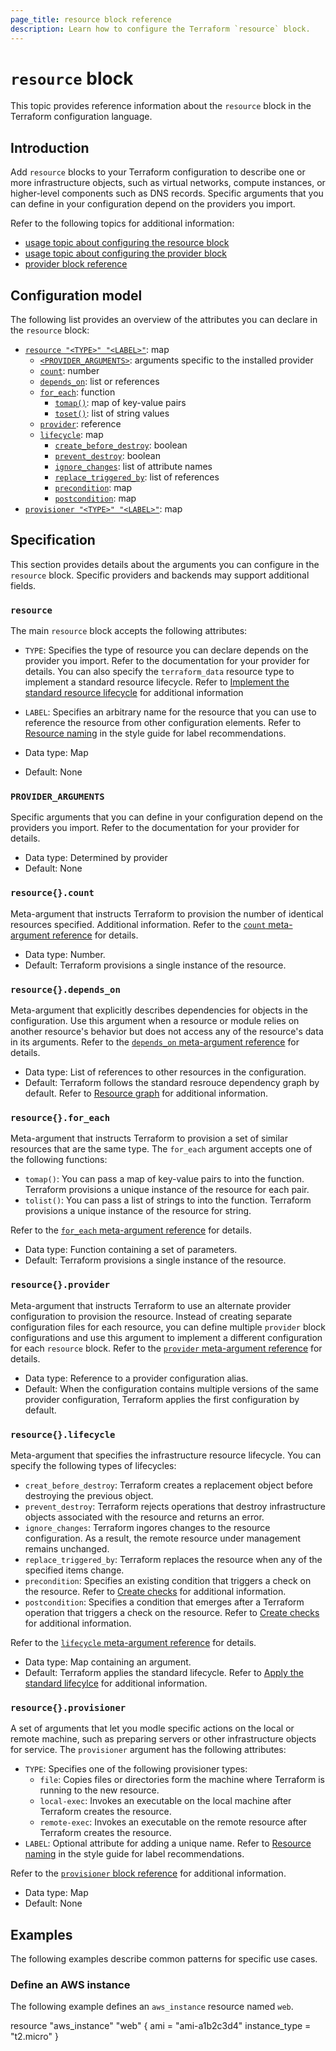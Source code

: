 ```yaml
---
page_title: resource block reference
description: Learn how to configure the Terraform `resource` block.
---
```


# `resource` block

This topic provides reference information about the `resource` block in the Terraform configuration language. 

## Introduction

Add `resource` blocks to your Terraform configuration to describe one or more infrastructure objects, such as virtual networks, compute instances, or higher-level components such as DNS records. Specific arguments that you can define in your configuration depend on the providers you import. 

Refer to the following topics for additional information:

- [usage topic about configuring the resource block]()
- [usage topic about configuring the provider block]()
- [provider block reference]()

## Configuration model

The following list provides an overview of the attributes you can declare in the `resource` block:

- [`resource "<TYPE>" "<LABEL>"`](#resource): map 
  - [`<PROVIDER_ARGUMENTS>`](#provider_arguments): arguments specific to the installed provider
  - [`count`](#resource-count): number 
  - [`depends_on`](#resource-depends_on): list or references
  - [`for_each`](#resource-for_each):  function
    - [`tomap()`](#resource-for_each): map of key-value pairs
    - [`toset()`](#resource-for_each): list of string values 
  - [`provider`](#resource-provider): reference
  - [`lifecycle`](#resource-lifecycle): map
    - [`create_before_destroy`](#resource-lifecycle): boolean
    - [`prevent_destroy`](#resource-lifecycle): boolean
    - [`ignore_changes`](#resource-lifecycle): list of attribute names
    - [`replace_triggered_by`](#resource-lifecycle): list of references
    - [`precondition`](#resource-lifecycle): map
    - [`postcondition`](#resource-lifecycle): map
- [`provisioner "<TYPE>" "<LABEL>"`](#resource-provisioner): map 


## Specification

This section provides details about the arguments you can configure in the `resource` block. Specific providers and backends may support additional fields.

### `resource`

The main `resource` block accepts the following attributes:

- `TYPE`: Specifies the type of resource you can declare depends on the provider you import. Refer to the documentation for your provider for details. You can also specify the `terraform_data` resource type to implement a standard resource lifecycle. Refer to [Implement the standard resource lifecycle](linky-link) for additional information
- `LABEL`: Specifies an arbitrary name for the resource that you can use to reference the resource from other configuration elements. Refer to [Resource naming](/terraform/language/style#resource-naming) in the style guide for label recommendations.

- Data type: Map
- Default: None

### `PROVIDER_ARGUMENTS`

Specific arguments that you can define in your configuration depend on the providers you import. Refer to the documentation for your provider for details.  

- Data type: Determined by provider
- Default: None

### `resource{}.count`

Meta-argument that instructs Terraform to provision the number of identical resources specified. Additional information. Refer to the [`count` meta-argument reference](/terraform/language/meta-arguments/count) for details. 

- Data type: Number. 
- Default: Terraform provisions a single instance of the resource.

### `resource{}.depends_on`

Meta-argument that explicitly describes dependencies for objects in the configuration. Use this argument when a resource or module relies on another resource's behavior but does not access any of the resource's data in its arguments. Refer to the [`depends_on` meta-argument reference](/terraform/language/meta-arguments/depends_on) for details.  

- Data type: List of references to other resources in the configuration. 
- Default: Terraform follows the standard resrouce dependency graph by default. Refer to [Resource graph](/terraform/internals/graph) for additional information.

### `resource{}.for_each`

Meta-argument that instructs Terraform to provision a set of similar resources that are the same type. The `for_each` argument accepts one of the following functions:

- `tomap()`: You can pass a map of key-value pairs to into the function. Terraform provisions a unique instance of the resource for each pair.  
- `tolist()`: You can pass a list of strings to into the function. Terraform provisions a unique instance of the resource for string. 

Refer to the [`for_each` meta-argument reference](/terraform/language/meta-arguments/for_each) for details.  

- Data type: Function containing a set of parameters. 
- Default: Terraform provisions a single instance of the resource.

### `resource{}.provider`

Meta-argument that instructs Terraform to use an alternate provider configuration to provision the resource. Instead of creating separate configuration files for each resource, you can define multiple `provider` block configurations and use this argument to implement a different configuration for each `resource` block. Refer to the [`provider` meta-argument reference](/terraform/language/meta-arguments/provider) for details.  

- Data type: Reference to a provider configuration alias.
- Default: When the configuration contains multiple versions of the same provider configuration, Terraform applies the first configuration by default. 

### `resource{}.lifecycle`

Meta-argument that specifies the infrastructure resource lifecycle. You can specify the following types of lifecycles:

- `creat_before_destroy`: Terraform creates a replacement object before destroying the previous object.
- `prevent_destroy`: Terraform rejects operations that destroy infrastructure objects associated with the resource and returns an error.
- `ignore_changes`: Terraform ingores changes to the resource configuration. As a result, the remote resource under management remains unchanged.
- `replace_triggered_by`: Terraform replaces the resource when any of the specified items change.
- `precondition`: Specifies an existing condition that triggers a check on the resource. Refer to [Create checks](linky-ti-link) for additional information.
- `postcondition`: Specifies a condition that emerges after a Terraform operation that triggers a check on the resource. Refer to [Create checks](linky-ti-link) for additional information.

Refer to the [`lifecycle` meta-argument reference](/terraform/language/meta-arguments/lifecycle) for details.  

- Data type: Map containing an argument.
- Default: Terraform applies the standard lifecycle. Refer to [Apply the standard lifecylce](#) for additional information.

### `resource{}.provisioner`

A set of arguments that let you modle specific actions on the local or remote machine, such as preparing servers or other infrastructure objects for service. The `provisioner` argument has the following attributes:

- `TYPE`: Specifies one of the following provisioner types:
  - `file`: Copies files or directories form the machine where Terraform is running to the new resource.
  - `local-exec`: Invokes an executable on the local machine after Terraform creates the resource.
  - `remote-exec`: Invokes an executable on the remote resource after Terraform creates the resource.  
- `LABEL`: Optional attribute for adding a unique name. Refer to [Resource naming](/terraform/language/style#resource-naming) in the style guide for label recommendations.

Refer to the [`provisioner` block reference]() for additional information.

- Data type: Map
- Default: None

## Examples

The following examples describe common patterns for specific use cases.

### Define an AWS instance

The following example defines an `aws_instance` resource named `web`. 

resource "aws_instance" "web" {
  ami           = "ami-a1b2c3d4"
  instance_type = "t2.micro"
}



